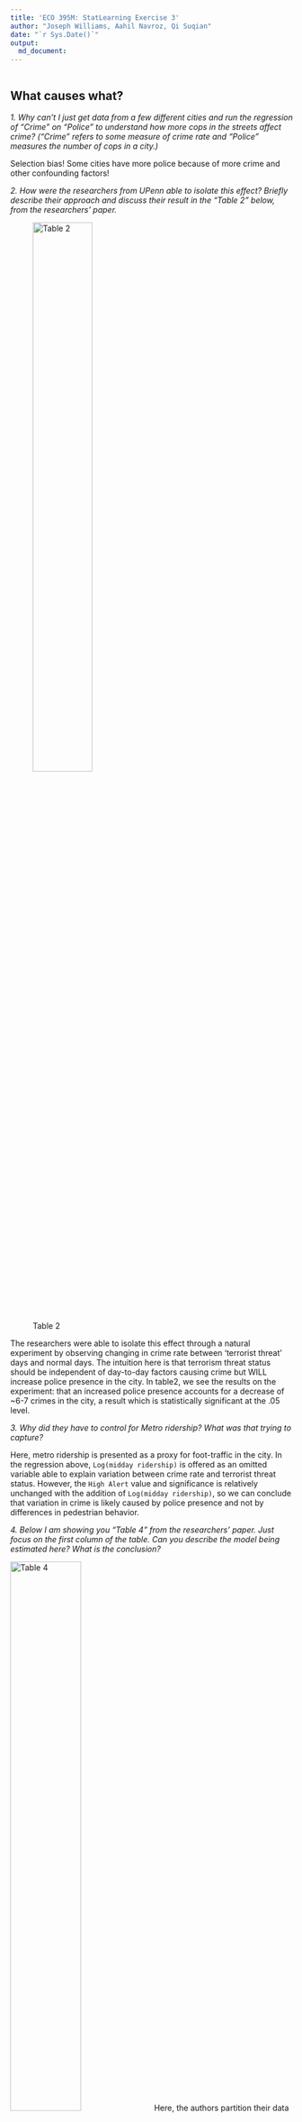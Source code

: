```yaml
---
title: 'ECO 395M: StatLearning Exercise 3'
author: "Joseph Williams, Aahil Navroz, Qi Suqian"
date: "`r Sys.Date()`"
output:
  md_document:
---
```


```r

```

## What causes what?
*1. Why can’t I just get data from a few different cities and run the regression of “Crime” on “Police” to understand how more cops in the streets affect crime? (“Crime” refers to some measure of crime rate and “Police” measures the number of cops in a city.)*

Selection bias!  Some cities have more police because of more crime and other confounding factors!

*2. How were the researchers from UPenn able to isolate this effect? Briefly describe their approach and discuss their result in the “Table 2” below, from the researchers' paper. *

![Table 2](figures/ex3table2.png){width=50%}

  The researchers were able to isolate this effect through a natural experiment by observing changing in crime rate between 'terrorist threat' days and normal days.  The intuition here is that terrorism threat status should be independent of day-to-day factors causing crime but WILL increase police presence in the city.  In table2, we see the results on the experiment: that an increased police presence accounts for a decrease of ~6-7 crimes in the city, a result which is statistically significant at the .05 level.

*3. Why did they have to control for Metro ridership? What was that trying to capture?*   

Here, metro ridership is presented as a proxy for foot-traffic in the city.  In the regression above, `Log(midday ridership)` is offered as an omitted variable able to explain variation between crime rate and terrorist threat status.  However, the `High Alert` value and significance is relatively unchanged with the addition of `Log(midday ridership)`, so we can conclude that variation in crime is likely caused by police presence and not by differences in pedestrian behavior.

*4. Below I am showing you "Table 4" from the researchers' paper.  Just focus on the first column of the table. Can you describe the model being estimated here? What is the conclusion?*

![Table 4](figures/ex3table4.png){width=50%}
Here, the authors partition their data to distinguish between district 1 and all other districts.  District 1 is a district of high government importance, and non-patrolling officers from across the city are directed here during periods of high alert.  Our conclusion from the regression is that the majority of decline in crime during high alert periods is located in district 1, and that decreases in other parts of the city are not statistically significant.  This aligns with the findings of the paper, since increase of police presence will be dedicated towards district 1, we expect this is where decrease of crime should occur IF more police -> less crime.


## Tree modeling: dengue cases

*Your task is to use _CART_, _random forests_, and _gradient-boosted trees_ to predict dengue cases (or log dengue cases -- your choice, just explain) based on the features available in the data set.  As we usually do, hold out some of the data as a testing set to quantify the performance of these models.  (That is, any cross validation should be done _only_ on the training data, with the testing data held as a final check to compare your best CART model vs. your best random forest model vs. your best boosted tree model.)  Then, for whichever model has the better performance on the testing data, make three partial dependence plots: * 

*- specific_humidity*
*- precipitation_amt*
*- wild card/writer's choice: you choose a feature that looks interesting and make a partial dependence plot for that.*

We first impute the data with KNN method and scale all variables except the dependent one.
```r
dengue = read.csv("./data/dengue.csv")
library(rpart)
library(caret)
library(RANN)
library(boot)
library(randomForest)
library(gbm)
library(Metrics)
library(pdp)
set.seed(23)

# Impute the missing value of the data with KNN
preProcValues = preProcess(dengue, method = 'knnImpute')
dataImputed = predict(preProcValues, dengue)

# change the data type to numeric or factor and change the dependent variable to be positive
dataImputed$city = as.factor(dataImputed$city)
dataImputed$season = as.factor(dataImputed$season)
dataImputed$total_cases = dengue$total_cases

# split the data to training data and test data
train_index = createDataPartition(dataImputed$total_cases, p = 0.7, list = FALSE)
train_data = dataImputed[train_index, ]
test_data = dataImputed[-train_index, ]
```

Now we train the CART model with the training data and select the best parameters. Since the sample size is not big, we choose the default minsplit and use cv to choose the best cp
```r
###### 1 CART model
fitControl1 = trainControl(method = "repeatedcv", number = 10, repeats = 10)
tunedf = data.frame(.cp = seq(0.001, 0.1, length = 20))
treemodel = train(x = train_data[, -3], y = train_data[, 3], method = 'rpart', 
                  trControl = fitControl1, tuneGrid = tunedf, metric = "RMSE")
plot(treemodel)
best_cp = tunedf$.cp[3]
cart_model = rpart(total_cases ~., data=train_data, control=rpart.control(cp=best_cp))
```

From the plot, we choose cp to be 0.011 according to minimium criterion. 
Then we move to the random forest model. We choose the number of bootstrapped sample to be 2000 to avoid selection for n.trees. number of features is chosen using OOB method.
```r
###### 2 random forest model
fitControl2 = trainControl(method = "oob", number = 10)
mtryGrid = expand.grid(.mtry = seq(from = 1, to = ncol(train_data)-1, by = 1))
rfmodel = train(x = train_data[, -3], y = train_data[, 3], method = "rf",
                 trControl = fitControl2, tuneGrid = mtryGrid, metric = "RMSE")
plot(rfmodel)
best_mtry = mtryGrid$.mtry[5]
rf_model = randomForest(x=train_data[,-3], y=train_data[,3],ntree=2000,mtry=best_mtry)
```

From the plot, we choose mtry to be 5 according to the minimum criterion.

Next, we consider the Gradient Boosting Decision Tree model (GBDT). Once again, we choose a large number of trees to avoid selection for n.trees. In addition to the standard choice of gaussian distribution, we choose a poisson distribution for y since the outcome total_cases is a sum of count. Next we choose the interaction.depth and shrinkage by CV. We choose the default value for n.minobsinnode as 10 due to the small sample size, and because we don't want each tree to go too deep which may lead to overfitting.  (Here, the selection may take a long time.  You can can just run the last two command)
```r
###### 3 GBDT model
# fitControl3 = trainControl(method = "cv",  
#                               number = 10)    
# gbm_grid = expand.grid(interaction.depth = 1:8,  
#                          n.trees = 2000,          
#                          shrinkage = c(0.001,0.005,0.01, 0.05, 0.1),
#                        n.minobsinnode = 10)
# norm_model = train(total_cases ~ ., data = train_data,
#                    method = "gbm",
#                    trControl = fitControl3,
#                    tuneGrid = gbm_grid,
#                    verbose = FALSE,
#                    metric = "RMSE",  
#                    distribution = "gaussian")
# poi_model = train(total_cases ~ ., data = train_data,
#                   method = "gbm",
#                   trControl = fitControl3,
#                   tuneGrid = gbm_grid,
#                   verbose = FALSE,
#                   metric = "RMSE",  
#                   distribution = "poisson")
gbm_nor_model = gbm(total_cases ~ ., data = train_data, distribution = "gaussian", 
                n.trees=2000,interaction.depth = 7,shrinkage = 0.01,n.minobsinnode = 10)
gbm_poi_model = gbm(total_cases ~ ., data = train_data, distribution = "poisson", 
                    n.trees = 2000, interaction.depth = 8, shrinkage = 0.005,n.minobsinnode = 10)
```

From our tuning result, for gaussian model, depth is 7 and shrinkage rate is 0.01; for poisson model, depth is 8 and shrinkage rate is 0.005.
Then we use the test data to measure the performance for all these four models by RMSE.
```r
####### 4 compare the out-of-sample performance
cart_predict = predict(cart_model, newdata=test_data)
rf_predict = predict(rf_model, newdata=test_data)
gbm_nor_predict = predict(gbm_nor_model, newdata=test_data)
gbm_poi_predict = predict(gbm_poi_model, newdata=test_data)
# calculate the rmse
cart_rmse = rmse(test_data$total_cases,cart_predict)
rf_rmse = rmse(test_data$total_cases,rf_predict)
gbm_nor_rmse = rmse(test_data$total_cases,gbm_nor_predict)
gbm_poi_rmse = rmse(test_data$total_cases,gbm_poi_predict)
# make a bar plot for all 4 models
rmse_value = c(cart_rmse,rf_rmse,gbm_nor_rmse,gbm_poi_rmse)
barplot_heights=barplot(
  rmse_value, 
  names.arg = rep("", length(rmse_value)),
  main = "Root Mean Squared Error (RMSE) Comparison",
  ylab = "RMSE Values",
  ylim = c(0, max(rmse_value) * 1.2),
  cex.names = 0.8, cex.lab = 1.1, cex.main = 1.2)
model_names = c("CART Model", "Random Forest Model",
                "GBDT Normal", "GBDT Poisson")
text(x = barplot_heights, y = -max(rmse_value)*0.1, labels = model_names, 
     srt = 25, adj = 1, xpd = TRUE, cex = 0.8)
text(x = barplot_heights, y = rmse_value + max(rmse_value)*0.05, 
     labels = round(rmse_value, 2), srt = 0, pos = 3, cex = 0.8)
```
The plot shows our CART model has the lowest RMSE. Finally, we make 3 partial dependence plots for CART model: specific_humidity, precipitation_amt and tdtr_k.
```r
##### 5 PD plot
pd1 = partial(cart_model, pred.var = "specific_humidity")
pd1_df = as.data.frame(pd1)
ggplot(pd1_df, aes(x = specific_humidity, y = yhat)) +
  geom_line() +
  labs(title = 'Partial Dependence on "Specific_humidity"', x = "Specific_humidity") +
  theme_minimal()

pd2 = partial(cart_model, pred.var = "precipitation_amt")
pd2_df = as.data.frame(pd2)
ggplot(pd2_df, aes(x = precipitation_amt, y = yhat)) +
  geom_line() +
  labs(title = 'Partial Dependence on "Precipitation_amt"', x = "Precipitation_amt") +
  theme_minimal()

pd3 = partial(cart_model, pred.var = "tdtr_k")
pd3_df = as.data.frame(pd3)
ggplot(pd3_df, aes(x = tdtr_k, y = yhat)) +
  geom_line() +
  labs(title = 'Partial Dependence on "tdtr_k"', x = "tdtr_k") +
  theme_minimal()

```


## Predictive model building: green certification

*Your goal is to build the best predictive model possible for _revenue per square foot per calendar year_, and to use this model to quantify the average change in rental income per square foot (whether in absolute or percentage terms) associated with green certification, holding other features of the building constant. (This might entail, for example, a partial dependence plot, depending on what model you work with here.) Note that revenue per square foot per year is the product of two terms: `rent` and `leasing_rate`!  This reflects the fact that, for example, high-rent buildings with low occupancy may not actually bring in as much revenue as lower-rent buildings with higher occupancy.  *

First, we build all of standard models with limited feature engineering and see which one does best out of the box!  The feature engineering we did perform is excluding non-predictive columns as well as rent and lease rate to remove redundancy.  We also remove any missing values and scale all features.  The models constructed are:
- linear regression
- stepwise
- lasso
- KNN
- descision tree
- random forest
- GBM
- XGBoost

We compare these models by creating an 80% train/test split and forming predictions on the 'test' data set using above models trained using the 'train' data set.  For KNN and Lasso, we used CV to estimate optimal k/lambda. We then calculate RSME for each model:

```r
library(caret)
library(randomForest)
library(gbm)
library(Metrics)
library(glmnet)
library(xgboost)
library(kknn)
library(rpart)
library(ggplot2)
library(pdp)

set.seed(23)
data = read.csv("./data/greenbuildings.csv")

# Calculate revenue per square foot
data$revenue = (data$Rent * data$leasing_rate) 
# Exclude non-predictive columns (e.g., identifiers) as well ass  rent and lease rate to remove redundancy 
features = names(data)[!names(data) %in% c("revenue", "CS_PropertyID", "cluster", "Rent", "leasing_rate")]
data = data[, c(features, "revenue")]

# Remove rows with any missing values (alternative: impute missing values)
data = na.omit(data)

# Scale your features, excluding the target variable and non_binary features
data[features] = scale(data[features])

# Split the data
train_index = createDataPartition(data$revenue, p = 0.8, list = FALSE)
train_data = data[train_index, ]
test_data = data[-train_index, ]

# # Model Training
# #These are just base line models that require tuning 
# 
# # Linear Regression
# lm_model = lm(revenue ~ ., data = train_data)
# 
# # Additional step-wise model
# lm_step = step(lm_model, scope=~(.)^2)
# 
# #Lasso Regression
# x_train = model.matrix(revenue ~ . - 1, data = train_data)
# y_train = train_data$revenue
# lasso_model = cv.glmnet(x_train, y_train, alpha = 1)
# 
# # KNN
# trainControl_knn = trainControl(method = "cv", number = 10)
# knn_model = train(revenue ~ ., data = train_data, method = "kknn",
#                    trControl = trainControl_knn, tuneLength = 10)

# # Decision tree
# decision_tree_model = rpart(revenue ~ .,
#                              data = train_data,
#                              method = "anova",
#                              control = rpart.control(cp = 0.001)) # Tuning parameter 'cp' for complexity
# 
# # GBM
# gbm_model = gbm(revenue ~ ., data = train_data, distribution = "gaussian",
#                  n.trees = 500, interaction.depth = 3, shrinkage = 0.05, cv.folds = 5, verbose = FALSE)

#See code below for missing process flow

##Code to generate below graphic
# Create a data frame
# rmse_values <- data.frame(
#   Model = c("lm", "lm_step", "lasso", "knn", "dt", "rf", "gbm", "xgb"),
#   RMSE = c(lm_rmse, lm_step_rmse, lasso_rmse, knn_rmse, dt_rmse, rf_rmse, gbm_rmse, xgb_rmse)
# )

# Plotting RMSE values for model comparison
# barplot_heights = barplot(rmse_df, 
#                            main = "RMSE Comparison Among Models", 
#                            ylab = "RMSE Values",
#                            las = 2, cex.names = 0.7)


```

![Table 4](figures/Initial_model_comparison.png)

We see that, unsurprisingly, random forest and xgboost do the best out of box.  We now turn to tuning those models to determine which is best. We use intuition to tune the xgboost model: increasing to `max_depth = 8` to make the the model more complex and increasing number of trees to `nrounds = 10000` to improve performance. Our final model is xgboost.


```r
# Random Forest
rf_model = randomForest(revenue ~ ., data = train_data, ntree = 1000)

# XGBoost
xgb_data = xgb.DMatrix(data = as.matrix(train_data[, -which(names(train_data) == "revenue")]), label = train_data$revenue)
params = list(booster = "gbtree", eta = 0.1, max_depth = 8, subsample = 0.7, colsample_bytree = 0.7, objective = "reg:squarederror")
xgb_model = xgb.train(params = params, data = xgb_data, nrounds = 10000, early_stopping_rounds = 10, watchlist = list(eval = xgb_data), verbose = 0)

# Prepare test data for prediction
x_test = model.matrix(revenue ~ . - 1, data = test_data)
test_matrix = xgb.DMatrix(data = as.matrix(test_data[, -which(names(test_data) == "revenue")]))

#actual revenue values per house
actual = test_data$revenue

# Generate predictions
#lm_predict = predict(lm_model, newdata = test_data)
#lm_step_predict = predict(lm_step, newdata = test_data)
#lasso_predict = predict(lasso_model, newx = x_test, s = "lambda.min")
#knn_predict = predict(knn_model, newdata = test_data)
#dt_predict = predict(decision_tree_model, newdata = test_data, type = "vector")
rf_predict = predict(rf_model, newdata = test_data)
#gbm_predict = predict(gbm_model, newdata = test_data, n.trees = gbm_model$n.trees)
xgb_predict = predict(xgb_model, newdata = test_matrix)

#Calcuate RMSE for each model

#lm_rmse <- rmse(actual, lm_predict)
#lm_step_rmse <- rmse(actual, lm_step_predict)
#lasso_rmse <- rmse(actual, lasso_predict)
#knn_rmse <- rmse(actual, knn_predict)
#dt_rmse <- rmse(actual, dt_predict)
rf_rmse <- rmse(actual, rf_predict)
#gbm_rmse <- rmse(actual, gbm_predict)
xgb_rmse <- rmse(actual, xgb_predict)

# Create a data frame
rmse_values <- data.frame(
   Model = c("rf", "xgb"),
   RMSE = c(rf_rmse, xgb_rmse)
 )

ggplot(rmse_values, aes(x = Model, y = RMSE)) +
  geom_col(width = 0.6) +
  coord_cartesian(ylim = c(500, max(rmse_values$RMSE) * 1.1)) +
  ggtitle("RMSE Comparison Among Models") +
  theme_minimal()

# Print the minimum lambda value used
cat("xgboost rsme:", xgb_rmse)

```

In order to answer our principal question of whether or not a 'green rating' has a significant effect on building revenue we calculate a partial dependence plot for green_rating vs predicted revenue per square foot using the pdp package.  Note that since we scaled the features earlier, the green rating goes from -0.3083384 to 3.2427753 instead of 0 to 1. Buildings with green certification (a green rating of 1, which scaled to approximately 3.243) are predicted to generate more revenue per square foot than non-green certified buildings (a green rating of 0, which scaled to approximately -0.308).


```r
library(dplyr)


# Generate the partial dependence plot data
pdp_green = partial(
  xgb_model, 
  pred.var = "green_rating", 
  train = train_data[, -which(names(train_data) == "revenue")], 
  grid.resolution = 100,
  plot = FALSE  # Do not create the plot automatically
)

# pred_green1 = c(2391.775, 2490.245)
# pred_green2 = c(3.2427753, -0.3083384)
# pred_green = data.frame()

# Plot
ggplot(pdp_green, aes(x = green_rating, y = yhat)) +
  geom_line() +
  geom_point() +
  xlab("Green Rating") +
  ylab("Average Predicted Revenue") +
  ggtitle("Partial Dependence of Revenue on Green Rating") +
  coord_cartesian(ylim = c(2300, 2775)) +
  theme_minimal()
```

As shown, the categorical shift from green_rating == 0 to green_rating == 1 corresponds to roughly $100 of predicted revenue per sqft, all else held constant.  Lets compare to the actual difference in revenue/sqft/yr, where other characteristics are not held constant.

```r


#For reference, compare to means in actual data for green_rating == 0 vs 1
green_data = data %>% group_by(green_rating) %>% summarize(revenue = mean(revenue))

# Create the ggplot with geom_line for the data and abline for the lines
ggplot(green_data, aes(x = green_rating, y = revenue)) +
  geom_col() +
  xlab("Green Rating") +
  ylab("Average Actual Revenue") +
  ggtitle("Partial Dependence of Revenue on Green Rating") +
  coord_cartesian(ylim = c(2300, 2775)) +
  theme_minimal()
```

Indeed, here we can see on the same scale of axis that green buildings are much more profitable when we do not take underlying characteristics into consideration. This is doubtless due to the fact that buildings with green_ratings == 1 are more likely to be nicer overall!  Our chosen model, however, is able to parse out a far more accurate revenue increase of LEED or EnergyStar certifications as $100 revenue/sqft/yr.

```r
data2 = read.csv("./data/greenbuildings.csv")

#For reference, compare to means in actual data for green_rating == 0 vs 1
size_data = data2 %>% group_by(green_rating) %>% summarize(sqft = mean(size))

# Print the minimum lambda value used
cat("xgboost rsme:", xgb_rmse)

```


## Predictive model building: California housing

*Your task is to build the best predictive model you can for `medianHouseValue`, using the other available features.  Write a short report detailing your methods.  Make sure your report includes an estimate for the overall out-of-sample accuracy of your proposed model.  Also include three figures:*  

*- a plot of the original data, using a color scale to show medianHouseValue (or log medianHouseValue) versus longitude (x) and latitude (y).  *
*- a plot of your model's predictions of medianHouseValue (or log medianHouseValue) versus longitude (x) and latitude (y).  *
*- a plot of your model's errors/residuals (or log residuals) versus longitude (x) and latitude (y).*


We first scale all data except the dependent variable and split the sample into train set and test set.
```r
library(caret)
library(randomForest)
library(gbm)
library(Metrics)
library(gamlr)
library(xgboost)
library(glmnet)
set.seed(23)

CAhousing = read.csv('./data/CAhousing.csv')

## data preprocess
origin = CAhousing
CAhousing$totalRooms = CAhousing$totalRooms/CAhousing$households
CAhousing$totalBedrooms = CAhousing$totalBedrooms/CAhousing$households
CAhousing = data.frame(scale(CAhousing,center = TRUE, scale=TRUE))
CAhousing$medianHouseValue = origin$medianHouseValue

## split the data 
train_index = createDataPartition(CAhousing$medianHouseValue, p = 0.7, list = FALSE)
train_ca = CAhousing[train_index, ]
test_ca = CAhousing[-train_index, ]
```

Similar to last problem, we tried 6 models to predict the value for the median house value: a baseline linear model, lasso model with 2nd order interaction terms, KNN model, Random Forest model, GBDT model and XGBoost model. We first run the linear models.
```r
## 1 baseline model-OLS linear regression
lm_model = lm(medianHouseValue ~., data = train_ca)

## 2 lasso model with 2nd order polynomial
formula = ~ (longitude + latitude + housingMedianAge + totalRooms + 
               totalBedrooms + population + households + medianIncome)^2 + 
                I(longitude)^2 + I(latitude)^2 + I(housingMedianAge)^2 + I(totalRooms)^2 + 
                  I(totalBedrooms)^2 + I(population)^2 +I(households)^2 + I(medianIncome)^2
poly_matrix = model.matrix(formula, data = train_ca[,-9])
poly_matrix = data.frame(scale(poly_matrix,center = TRUE, scale=TRUE))
poly_matrix[,1] = train_ca[,9]
lasso_fit = cv.gamlr(poly_matrix[,-1],poly_matrix[,1],family = "gaussian",penalty="lasso",select="1se")
best_lambda = lasso_fit$lambda.1se
y_train = poly_matrix[,1]
x_train = as.matrix(poly_matrix[,-1])
lasso_model = glmnet(x_train, y_train, alpha = 1, lambda = best_lambda)
```

Then we look at the KNN model and random forest model. We use CV to choose the best k for KNN model. For random forest model, we use 1000 trees and choose mtry as default.
```r
## 3 KNN model
trainControl_knn = trainControl(method = "cv", number = 10)
knnFit = train(medianHouseValue ~ ., data = train_ca, method = "knn", 
               trControl = trainControl_knn, tuneGrid = expand.grid(k = 2:40))
k_choice = knnFit$bestTune$k
knn_model = knnreg(x=train_ca[,-9], y=train_ca[,9],k=k_choice)

## 4 Random forest model
rf_model = randomForest(x=train_ca[,-9], y=train_ca[,9],ntree=1000)
```

We explore 2 boosted tree models here, GBDT and XGboost model. We first look at the GBDT model. We use CV to select the best interaction depth and shrinkage rate. We set the n.trees as 1000 since we think it's sufficient large and we set the distribution as gaussian. Since the sample size is small, we set the n.minobsinnode to be 10.
```r
## 5 GBDT model
trainControl_gbm = trainControl(method = "cv",  
                              number = 10)    
gbm_gridca = expand.grid(interaction.depth = 1:8,  
                         n.trees = 1000,          
                         shrinkage = c(0.001, 0.005, 0.01, 0.05, 0.1),
                       n.minobsinnode = 10)
# gbm_train = train(medianHouseValue ~ ., data = train_ca,
#                    method = "gbm",
#                    trControl = trainControl_gbm,
#                    tuneGrid = gbm_gridca,
#                    verbose = FALSE,
#                    metric = "RMSE",  
#                    distribution = "gaussian")
gbm_model = gbm(medianHouseValue ~ ., data = train_ca, distribution = "gaussian", 
                n.trees=1000,interaction.depth = 8,shrinkage = 0.1,n.minobsinnode = 10)
```

Then we look at the XGBoost model. By CV we choose the these 3 best parameters: max_depth, subsample and eta. After the cv selection, we run a loop through common parameter options to determine 'best parameters': max_depth = 6 and nrounds = 10000.
```r
## 6 XGBoost model
xtrain = xgb.DMatrix(data=as.matrix(train_ca[,-9]),label=train_ca[,9])
param_grid = expand.grid(max_depth = c(4, 6, 8, 10),  # Example depths
                          subsample = c(0.5, 0.7, 0.9),  # Example subsample rates
                          eta = c(0.01, 0.05, 0.1),  # Example learning rates
                          stringsAsFactors = FALSE)

# Initialize variables to store the best parameters and lowest RMSE
# best_params = list()
# min_rmse = Inf
# 
# # Loop through the grid
# for(i in 1:nrow(param_grid)) {
#   params = list(
#     booster = "gbtree",
#     max_depth = param_grid$max_depth[i],
#     subsample = param_grid$subsample[i],
#     eta = param_grid$eta[i]
#   )
#   
#   # Perform cross-validation
#   cv = xgb.cv(
#     params = params,
#     data = xtrain,
#     nrounds = 10000,
#     nfold = 5,  
#     watchlist = list(train = xtrain),
#     early_stopping_rounds = 10,
#     metrics = "rmse",
#     maximize = FALSE  
#   )
#   
#   # Check if this model has the lowest RMSE so far
#   if(cv$evaluation_log$test_rmse_mean[cv$best_iteration] < min_rmse) {
#     min_rmse = cv$evaluation_log$test_rmse_mean[cv$best_iteration]
#     best_params = params
#   }
# }
# 
# #print the best params
# print(best_params)

xgb_model = xgb.train(booster = "gbtree", max_depth = 6, subsample = 0.7, eta = 0.01, data = xtrain,
                       nrounds = 10000, watchlist = list(train = xtrain),
                       early_stopping_rounds = 10,verbose = 0)
```


Now we compare the out-of-sample performance for all these 6 models. The plot shows our XGBoost model have the lowest RMSE so we are going to use this model for the following figures.

```r
## compare out-of-sample performance
xtest = xgb.DMatrix(data=as.matrix(test_ca[,-9]),label=test_ca[,9])

poly_matrix_test = model.matrix(formula,data=test_ca[,-9])
poly_matrix_test = data.frame(scale(poly_matrix_test,center = TRUE, scale=TRUE))
poly_matrix_test[,1] = test_ca[,9]
x_test = as.matrix(poly_matrix_test[,-1])

lm_predict = predict(lm_model,newdata=test_ca[,-9])
lasso_predict = predict(lasso_model,newx = x_test, s = best_lambda)
knn_predict = predict(knn_model,newdata=test_ca[,-9])
rf_predict = predict(rf_model,newdata=test_ca[,-9])
gbm_predict = predict(gbm_model,newdata=test_ca[,-9])
xgb_predict = predict(xgb_model,newdata=xtest)

lm_rmse = rmse(test_ca$medianHouseValue,lm_predict)
lasso_rmse = rmse(test_ca$medianHouseValue,lasso_predict)
knn_rmse = rmse(test_ca$medianHouseValue,knn_predict)
rf_rmse = rmse(test_ca$medianHouseValue,rf_predict)
gbm_rmse = rmse(test_ca$medianHouseValue,gbm_predict)
xgb_rmse = rmse(test_ca$medianHouseValue,xgb_predict)

rmse_value = c(lm_rmse,lasso_rmse,knn_rmse,rf_rmse,gbm_rmse,xgb_rmse)
barplot_heights=barplot(
  rmse_value, 
  names.arg = rep("", length(rmse_value)),
  main = "Root Mean Squared Error (RMSE) Comparison",
  ylab = "RMSE Values",
  ylim = c(0, max(rmse_value) * 1.2),
  cex.names = 0.8, cex.lab = 1.1, cex.main = 1.2)
model_names = c("Linear Regression", "Lasso Regression",
                 "KNN Model", "Random Forest Model",
                 "Gradient Boosting Model", "XGBoost Model")
text(x = barplot_heights, y = -max(rmse_value)*0.1, labels = model_names, 
     srt = 25, adj = 1, xpd = TRUE, cex = 0.8)
text(x = barplot_heights, y = rmse_value + max(rmse_value)*0.05, 
     labels = round(rmse_value, 2), srt = 0, pos = 3, cex = 0.8)




library(ggplot2)
library(maps)

CAhousing_Plot = read.csv('./data/CAhousing.csv')

## data preprocess
origin_plot = CAhousing_Plot
CAhousing_Plot$totalRooms = CAhousing$totalRooms/CAhousing$households
CAhousing_Plot$totalBedrooms = CAhousing$totalBedrooms/CAhousing$households
CAhousing_Plot$medianHouseValue = origin_plot$medianHouseValue

## split the data 
train_index_plot = createDataPartition(CAhousing_Plot$medianHouseValue, p = 0.7, list = FALSE)
train_ca_plot = CAhousing_Plot[train_index, ]
test_ca_plot = CAhousing_Plot[-train_index, ]

# Get California map data
california_map = map_data("state", region = "california")

color_limits <- range(c(CAhousing_Plot$medianHouseValue, test_ca_plot$predictedMedianHouseValue))

# Create the plot
ggplot() +
  geom_polygon(data = california_map, aes(x = long, y = lat, group = group), fill = "lightgray", color = "white") + # Draw the base map
  geom_point(data = CAhousing_Plot, aes(x = longitude, y = latitude, color = medianHouseValue), size = 1, alpha = 0.5) +
  scale_color_gradient(low = "yellow", high = "blue", limits=color_limits) + # Color scale for house values
  labs(title = "Original Median House Value", x = "Longitude", y = "Latitude", color = "Median House Value") +
  theme_minimal()+
  coord_fixed(1.3)

# Step 1: Predict medianHouseValue using the scaled test data
test_ca$predictedMedianHouseValue = predict(lm_model, newdata = test_ca)

# Step 2: Calculate residuals
test_ca$residuals = test_ca$medianHouseValue - test_ca$predictedMedianHouseValue


# Plot the model's predictions
ggplot() +
  geom_polygon(data = california_map, aes(x = long, y = lat, group = group), fill = "lightgray", color = "white") +
  geom_point(data = test_ca_plot, aes(x = longitude, y = latitude, color = predictedMedianHouseValue), size = 1, alpha = 0.5) +
  scale_color_gradient(low = "yellow", high = "blue", limits=color_limits) +
  labs(title = "Predicted Median House Value", x = "Longitude", y = "Latitude", color = "Predicted Value") +
  theme_minimal() +
  coord_fixed(1.3)

color_limits_resid <- range(c(-200000, 300000))

# Plot the model's residuals
ggplot() +
  geom_polygon(data = california_map, aes(x = long, y = lat, group = group), fill = "lightgray", color = "white") +
  geom_point(data = test_ca_plot, aes(x = longitude, y = latitude, color = residuals), size = 1, alpha = 0.5) +
  scale_color_gradient2(low = "red", mid = "white", high = "blue", midpoint = 0, limits=color_limits_resid) +
  labs(title = "Residuals of Predictions", x = "Longitude", y = "Latitude", color = "Residuals") +
  theme_minimal() +
  coord_fixed(1.3)




```


It appears as though our model is best able to predict average housing prices, and struggles to predict especially low and high prices in the interior and coast, respectively.  California is a land of extremes!










```r
#Joe Code.  Lasso tuning.  Allows for coefficient analysis.

library(gamlr)
library(dplyr)
library(rsample)


Housing = read.csv('./data/CAhousing.csv')

#Include log terms for income, housing value, population and households.  This will standardize data, in practice.  Do we also NEED to standardize data on top of this?

#How are others modifying data?

Housing2 <- Housing %>%
  mutate(
    avgRooms = totalRooms / households,
    avgBedrooms = totalBedrooms / households,
    log_population = log(population),
    log_households = log(households),
    log_medianIncome = log(medianIncome),
    log_medianHouseValue = log(medianHouseValue)
  )

#tract categorical variable... but tracts are already each ind. data point >:/.  Round to single decimal to capture broader location trends

Housing2$latitude_f <- as.factor(round(Housing2$latitude,1))
Housing2$longitude_f <- as.factor(round(Housing2$longitude,1))
Housing2 <- transform(Housing2, tract = interaction(latitude_f, longitude_f, drop = TRUE))

# Perform one-hot encoding
tract_matrix <- model.matrix(~ tract - 1, data = Housing2)

#Combine one-hot encoding to matrix to check results
#Housing2 <- cbind(Housing2, tract_matrix)

#Create df for feature matrix
Housing3 <- Housing2 %>%
   dplyr::select(avgRooms, avgBedrooms, log_population, log_households, log_medianIncome, housingMedianAge)

#Qi code to generate feature matrix
predictor = Housing3[,-1]
variables = names(predictor)
squared_terms = paste0("I(", variables, "^2)", collapse = " + ")
formula = as.formula(paste("~ .^2 +", squared_terms))
predictors =  model.matrix(formula, data = predictor)

#Combine feature matrix and one hot tract variables
lasso_df <- data.frame(predictors, medianHouseValue = Housing2$medianHouseValue)
lasso_features <- cbind(lasso_df, tract_matrix)
lasso_features <- as.data.frame(lasso_features)

#Split into training and testing data
lasso_split = initial_split(lasso_features, prop = 0.8)
lasso_train = training(lasso_split)
lasso_test = testing(lasso_split)

#Prepare training and testing data
x_train = model.matrix(medianHouseValue ~ . - 1, data = lasso_train) # -1 to exclude intercept
y_train = lasso_train$medianHouseValue

x_test = model.matrix(medianHouseValue ~ . - 1, data = lasso_test)
y_test = lasso_test$medianHouseValue

lasso_1 = cv.gamlr(x_train, y_train, nfold=10, verb=TRUE)

lasso1_rsme = sqrt(lasso_1$cvm[lasso_1$seg.1se]) %>% round(4)

#Data exploration.  Important later!
significant_vars = rownames(coef(lasso_1, s = '1se'))[coef(lasso_1, s = '1se')[,1]!= 0]

# #Testing vs other models
# #Just feature matrix w lat/long
# features_2 = cbind(predictors, Housing2$longitude, Housing2$latitude)
# lasso_2 = cv.gamlr(features_2, Housing2$medianHouseValue, nfold=10, verb=TRUE)
# lasso2_rsme = sqrt(lasso_2$cvm[lasso_2$seg.1se]) %>% round(4)
# 
# #Just feature matrix
# features_3 = predictors
# lasso_3 = cv.gamlr(features_3, Housing2$medianHouseValue, nfold=10, verb=TRUE)
# lasso3_rsme = sqrt(lasso_3$cvm[lasso_3$seg.1se]) %>% round(4)
# 
# #Just simple variables w lat/long
# features_4 = Housing2 %>% dplyr::select(avgRooms, avgBedrooms, log_population, log_households, log_medianIncome, housingMedianAge, latitude, longitude)
# lasso_4 = cv.gamlr(features_4, Housing2$medianHouseValue, nfold=10, verb=TRUE)
# lasso4_rsme = sqrt(lasso_4$cvm[lasso_4$seg.1se]) %>% round(4)
# 
# #Just simple variables
# features_5 = Housing2 %>% dplyr::select(avgRooms, avgBedrooms, log_population, log_households, log_medianIncome, housingMedianAge)
# lasso_5 = cv.gamlr(features_5, Housing2$medianHouseValue, nfold=10, verb=TRUE)
# lasso5_rsme = sqrt(lasso_5$cvm[lasso_5$seg.1se]) %>% round(4)

```




